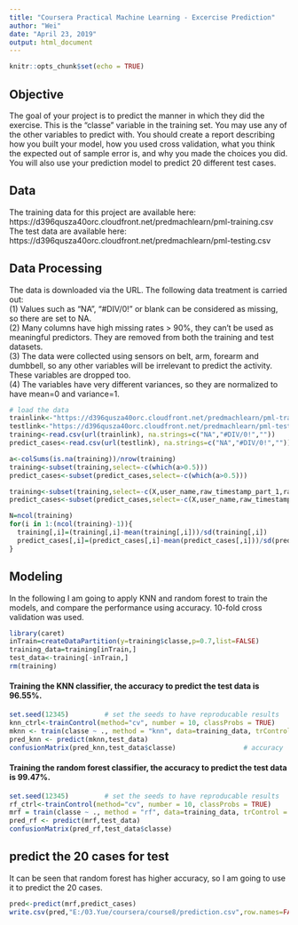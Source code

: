 ---
title: "Coursera Practical Machine Learning - Excercise Prediction"
author: "Wei"
date: "April 23, 2019"
output: html_document
---

```{r setup, include=FALSE}
knitr::opts_chunk$set(echo = TRUE)
```

## Objective
The goal of your project is to predict the manner in which they did the exercise. This is the "classe" variable in the training set. You may use any of the other variables to predict with. You should create a report describing how you built your model, how you used cross validation, what you think the expected out of sample error is, and why you made the choices you did. You will also use your prediction model to predict 20 different test cases.

## Data
The training data for this project are available here: https://d396qusza40orc.cloudfront.net/predmachlearn/pml-training.csv
The test data are available here: https://d396qusza40orc.cloudfront.net/predmachlearn/pml-testing.csv

## Data Processing
The data is downloaded via the URL. The following data treatment is carried out:
<br /> (1) Values such as "NA", "#DIV/0!" or blank can be considered as missing, so there are set to NA. 
<br /> (2) Many columns have high missing rates > 90%, they can't be used as meaningful predictors. They are removed from both the training and test datasets.
<br /> (3) The data were collected using sensors on belt, arm, forearm and dumbbell, so any other variables will be irrelevant to predict the activity. These variables are dropped too. 
<br /> (4) The variables have very different variances, so they are normalized to have mean=0 and variance=1.

```{r}
# load the data
trainlink<-"https://d396qusza40orc.cloudfront.net/predmachlearn/pml-training.csv"
testlink<-"https://d396qusza40orc.cloudfront.net/predmachlearn/pml-testing.csv"
training<-read.csv(url(trainlink), na.strings=c("NA","#DIV/0!",""))
predict_cases<-read.csv(url(testlink), na.strings=c("NA","#DIV/0!",""))
```

```{r}
a<-colSums(is.na(training))/nrow(training)
training<-subset(training,select=-c(which(a>0.5)))
predict_cases<-subset(predict_cases,select=-c(which(a>0.5)))
```

```{r}
training<-subset(training,select=-c(X,user_name,raw_timestamp_part_1,raw_timestamp_part_2,cvtd_timestamp,new_window,num_window))
predict_cases<-subset(predict_cases,select=-c(X,user_name,raw_timestamp_part_1,raw_timestamp_part_2,cvtd_timestamp,new_window,num_window))
```

```{r}
N=ncol(training)
for(i in 1:(ncol(training)-1)){
  training[,i]=(training[,i]-mean(training[,i]))/sd(training[,i])
  predict_cases[,i]=(predict_cases[,i]-mean(predict_cases[,i]))/sd(predict_cases[,i])
}
```

## Modeling 
In the following I am going to apply KNN and random forest to train the models, and compare the performance using accuracy. 10-fold cross validation was used.
```{r}
library(caret)
inTrain=createDataPartition(y=training$classe,p=0.7,list=FALSE)
training_data=training[inTrain,]
test_data<-training[-inTrain,]
rm(training)
```

#### Training the KNN classifier, the accuracy to predict the test data is 96.55%.  
```{r}
set.seed(12345)         # set the seeds to have reproducable results
knn_ctrl<-trainControl(method="cv", number = 10, classProbs = TRUE)
mknn <- train(classe ~ ., method = "knn", data=training_data, trControl = knn_ctrl)
pred_knn <- predict(mknn,test_data)                       
confusionMatrix(pred_knn,test_data$classe)                 # accuracy
```

#### Training the random forest classifier, the accuracy to predict the test data is 99.47%.  
```{r}
set.seed(12345)         # set the seeds to have reproducable results
rf_ctrl<-trainControl(method="cv", number = 10, classProbs = TRUE)
mrf = train(classe ~ ., method = "rf", data=training_data, trControl = rf_ctrl)
pred_rf <- predict(mrf,test_data)
confusionMatrix(pred_rf,test_data$classe)
```

## predict the 20 cases for test
It can be seen that random forest has higher accuracy, so I am going to use it to predict the 20 cases.
```{r}
pred<-predict(mrf,predict_cases)
write.csv(pred,"E:/03.Yue/coursera/course8/prediction.csv",row.names=FALSE)
```